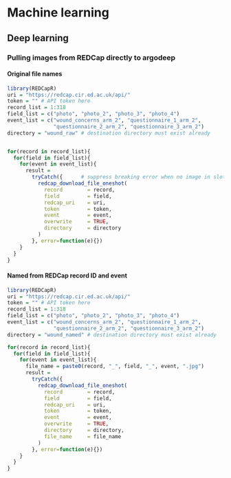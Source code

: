 # Machine learning

## Deep learning

### Pulling images from REDCap directly to argodeep

#### Original file names

```r
library(REDCapR)
uri = "https://redcap.cir.ed.ac.uk/api/"
token = "" # API token here
record_list = 1:318
field_list = c("photo", "photo_2", "photo_3", "photo_4")
event_list = c("wound_concerns_arm_2", "questionnaire_1_arm_2",
               "questionnaire_2_arm_2", "questionnaire_3_arm_2")
directory = "wound_raw" # destination directory must exist already


for(record in record_list){
  for(field in field_list){
    for(event in event_list){
      result = 
        tryCatch({      # suppress breaking error when no image in slot
          redcap_download_file_oneshot(
            record        = record,
            field         = field,
            redcap_uri    = uri,
            token         = token,
            event         = event,
            overwrite     = TRUE,
            directory     = directory
          )
        }, error=function(e){})
    }
  }
}
```

#### Named from REDCap record ID and event

```r
library(REDCapR)
uri = "https://redcap.cir.ed.ac.uk/api/"
token = "" # API token here
record_list = 1:318
field_list = c("photo", "photo_2", "photo_3", "photo_4")
event_list = c("wound_concerns_arm_2", "questionnaire_1_arm_2",
               "questionnaire_2_arm_2", "questionnaire_3_arm_2")
directory = "wound_named" # destination directory must exist already

for(record in record_list){
  for(field in field_list){
    for(event in event_list){
      file_name = paste0(record, "_", field, "_", event, ".jpg")
      result = 
        tryCatch({
          redcap_download_file_oneshot(
            record        = record,
            field         = field,
            redcap_uri    = uri,
            token         = token,
            event         = event,
            overwrite     = TRUE,
            directory     = directory,
            file_name     = file_name
          )
        }, error=function(e){})
    }
  }
}

```

